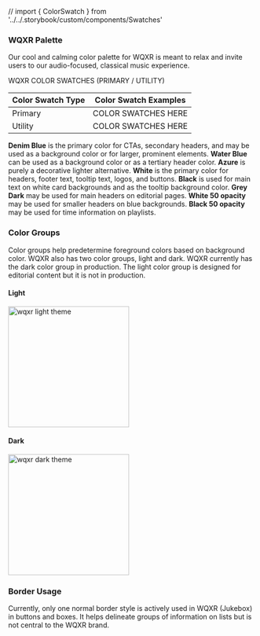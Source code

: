 // import { ColorSwatch } from '../../.storybook/custom/components/Swatches'

<Meta title="Foundations/Color Palettes/WQXR Palette" />

### WQXR Palette

Our cool and calming color palette for WQXR is meant to relax and invite users to our audio-focused, classical music experience.

WQXR COLOR SWATCHES (PRIMARY / UTILITY)

| Color Swatch Type | Color Swatch Examples |
| -- | -- |
| Primary | COLOR SWATCHES HERE |
| Utility | COLOR SWATCHES HERE |


**Denim Blue** is the primary color for CTAs, secondary headers, and may be used as a background color or for larger, prominent elements. **Water Blue** can be used as a background color or as a tertiary header color. **Azure** is purely a decorative lighter alternative. **White** is the primary color for headers, footer text, tooltip text, logos, and buttons. **Black** is used for main text on white card backgrounds and as the tooltip background color. **Grey Dark** may be used for main headers on editorial pages. **White 50 opacity** may be used for smaller headers on blue backgrounds. **Black 50 opacity** may be used for time information on playlists.


### Color Groups
Color groups help predetermine foreground colors based on background color. WQXR also has two color groups, light and dark. WQXR currently has the dark color group in production. The light color group is designed for editorial content but it is not in production.

#### Light
<img alt="wqxr light theme" src="./images/Foundations-Color-WQXR-LightTheme.png" width="246" />

#### Dark
<img alt="wqxr dark theme" src="./images/Foundations-Color-WQXR-DarkTheme.png" width="246" />


### Border Usage

Currently, only one normal border style is actively used in WQXR (Jukebox) in buttons and boxes. It helps delineate groups of information on lists but is not central to the WQXR brand.
